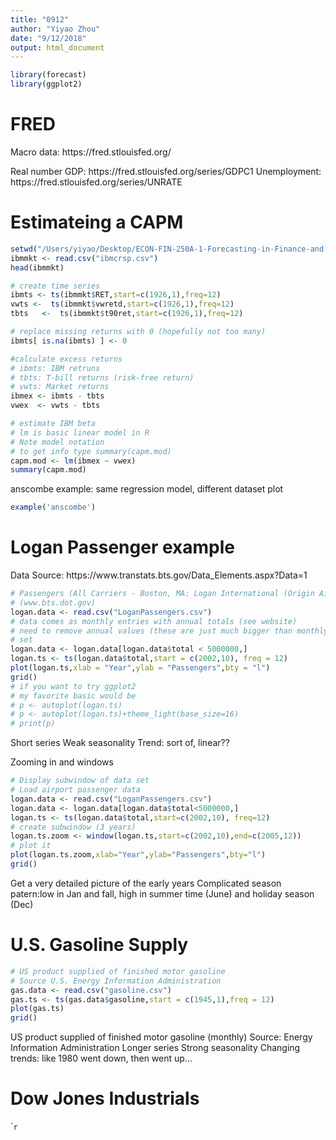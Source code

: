 ```yaml
---
title: "0912"
author: "Yiyao Zhou"
date: "9/12/2018"
output: html_document
---
```

```r
library(forecast)
library(ggplot2)
```

# FRED
Macro data: https://fred.stlouisfed.org/

Real number GDP: https://fred.stlouisfed.org/series/GDPC1
Unemployment: https://fred.stlouisfed.org/series/UNRATE

# Estimateing a CAPM
```r
setwd("/Users/yiyao/Desktop/ECON-FIN-250A-1-Forecasting-in-Finance-and-Economics/ECON-FIN-250A-1-Forecasting-in-Finance-and-Economics")
ibmmkt <- read.csv("ibmcrsp.csv")
head(ibmmkt)

# create time series
ibmts <- ts(ibmmkt$RET,start=c(1926,1),freq=12)
vwts <-  ts(ibmmkt$vwretd,start=c(1926,1),freq=12)
tbts   <-  ts(ibmmkt$t90ret,start=c(1926,1),freq=12)

# replace missing returns with 0 (hopefully not too many)
ibmts[ is.na(ibmts) ] <- 0 

#calculate excess returns
# ibmts: IBM retruns
# tbts: T-bill returns (risk-free return)
# vwts: Market returns
ibmex <- ibmts - tbts
vwex  <- vwts - tbts

# estimate IBM beta
# lm is basic linear model in R
# Note model notation
# to get info type summary(capm.mod)
capm.mod <- lm(ibmex ~ vwex)
summary(capm.mod)
```

anscombe example: same regression model, different dataset
plot
```r
example('anscombe')
```

# Logan Passenger example
Data Source: https://www.transtats.bts.gov/Data_Elements.aspx?Data=1
```r
# Passengers (All Carriers - Boston, MA: Logan International (Origin Airport))  
# (www.bts.dot.gov)
logan.data <- read.csv("LoganPassengers.csv")
# data comes as monthly entries with annual totals (see website)
# need to remove annual values (these are just much bigger than monthly)
# set 
logan.data <- logan.data[logan.data$total < 5000000,]
logan.ts <- ts(logan.data$total,start = c(2002,10), freq = 12)
plot(logan.ts,xlab = "Year",ylab = "Passengers",bty = "l")
grid()
# if you want to try ggplot2
# my favorite basic would be
# p <- autoplot(logan.ts)
# p <- autoplot(logan.ts)+theme_light(base_size=16)
# print(p)
```
Short series
Weak seasonality
Trend: sort of, linear??

Zooming in and windows
```r
# Display subwindow of data set
# Load airport passenger data
logan.data <- read.csv("LoganPassengers.csv")
logan.data <- logan.data[logan.data$total<5000000,]
logan.ts <- ts(logan.data$total,start=c(2002,10), freq=12)
# create subwindow (3 years)
logan.ts.zoom <- window(logan.ts,start=c(2002,10),end=c(2005,12))
# plot it
plot(logan.ts.zoom,xlab="Year",ylab="Passengers",bty="l")
grid()
```
Get a very detailed picture of the early years
Complicated season patern:low in Jan and fall, high in summer time (June) and holiday season (Dec)

# U.S. Gasoline Supply
```r
# US product supplied of finished motor gasoline
# Source U.S. Energy Information Administration
gas.data <- read.csv("gasoline.csv")
gas.ts <- ts(gas.data$gasoline,start = c(1945,1),freq = 12)
plot(gas.ts)
grid()
```
US product supplied of finished motor gasoline (monthly)
Source: Energy Information Administration
Longer series
Strong seasonality
Changing trends: like 1980 went down, then went up...

# Dow Jones Industrials
```r

``